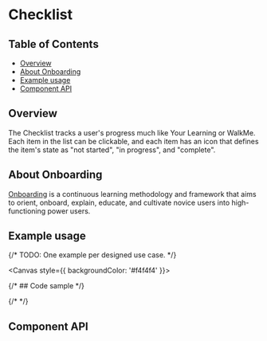 
# Checklist

## Table of Contents

- [Overview](#overview)
- [About Onboarding](#about-onboarding)
- [Example usage](#example-usage)
- [Component API](#component-api)

## Overview

The Checklist tracks a user's progress much like Your Learning or WalkMe. Each
item in the list can be clickable, and each item has an icon that defines the
item's state as "not started", "in progress", and "complete".

## About Onboarding

[Onboarding](https://pages.github.ibm.com/security/security-design/department/end-to-end-experiences/novice-to-pro/overview/)
is a continuous learning methodology and framework that aims to orient, onboard,
explain, educate, and cultivate novice users into high-functioning power users.

## Example usage

{/* TODO: One example per designed use case. */}

<Canvas style={{ backgroundColor: '#f4f4f4' }}>
  <Story of={CheckListStories.checklist} />
</Canvas>

{/* ## Code sample */}

{/* <CodesandboxLink exampleDirectory="Checklist" /> */}

## Component API

<Controls />
